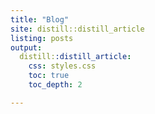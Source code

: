 ---
title: "Blog"
site: distill::distill_article
listing: posts
output:
  distill::distill_article:
    css: styles.css
    toc: true
    toc_depth: 2

---
<link rel="stylesheet" href="./academicons-1.9.0/css/academicons.min.css">

